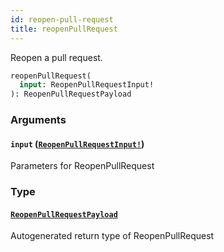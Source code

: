 ```yaml
---
id: reopen-pull-request
title: reopenPullRequest
---
```


Reopen a pull request.

```graphql
reopenPullRequest(
  input: ReopenPullRequestInput!
): ReopenPullRequestPayload

```

### Arguments

#### `input` ([`ReopenPullRequestInput!`](/docs/api/inputs/reopen-pull-request-input))

Parameters for ReopenPullRequest

### Type

#### [`ReopenPullRequestPayload`](/docs/api/objects/reopen-pull-request-payload)

Autogenerated return type of ReopenPullRequest
